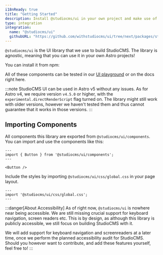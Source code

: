 ```yaml
---
i18nReady: true
title: "Getting Started"
description: Install @studiocms/ui in your own project and make use of our components!
type: integration
integration:
  name: "@studiocms/ui"
  githubURL: "https://github.com/withstudiocms/ui/tree/next/packages/studiocms_ui"
---
```



`@studiocms/ui` is the UI library that we use to build StudioCMS. The library is agnostic, meaning that you can use it
in your own Astro projects! 

You can install it from npm:

<PackageManagers type="add" pkg="@studiocms/ui" />

All of these components can be tested in our [UI playground](https://ui-testing.studiocms.dev/) or on the docs right here.

:::note
StudioCMS UI can be used in Astro v5 without any issues. As for Astro v4, we require version `v4.5.0` or higher, with the 
`experimental.directRenderScript` flag turned on. The library might still work with older versions, however we haven't tested 
them and thus cannot guarantee that it works in those versions.
:::

## Importing Components

All components this library are exported from `@studiocms/ui/components`. You can import and use the components like this:

```astro showLinenumbers title="ButtonExample.astro"
---
import { Button } from '@studiocms/ui/components';
---

<Button />
```

Include the styles by importing `@studiocms/ui/css/global.css` in your page layout.

```astro showLinenumbers title="Layout.astro"
---
import '@studiocms/ui/css/global.css';
---
```

:::danger[About Accessibility]
As of right now, `@studiocms/ui` is nowhere near being accessible. We are still missing crucial support for keyboard navigation,
screen readers etc. This is by design, as although this library is publicly accessible, we still focus on building StudioCMS with it.

We will add support for keyboard navigation and screenreaders at a later time, once we perform the planned accessibility audit for StudioCMS.
Should you however want to contribute, and add these features yourself, feel free to!
:::
